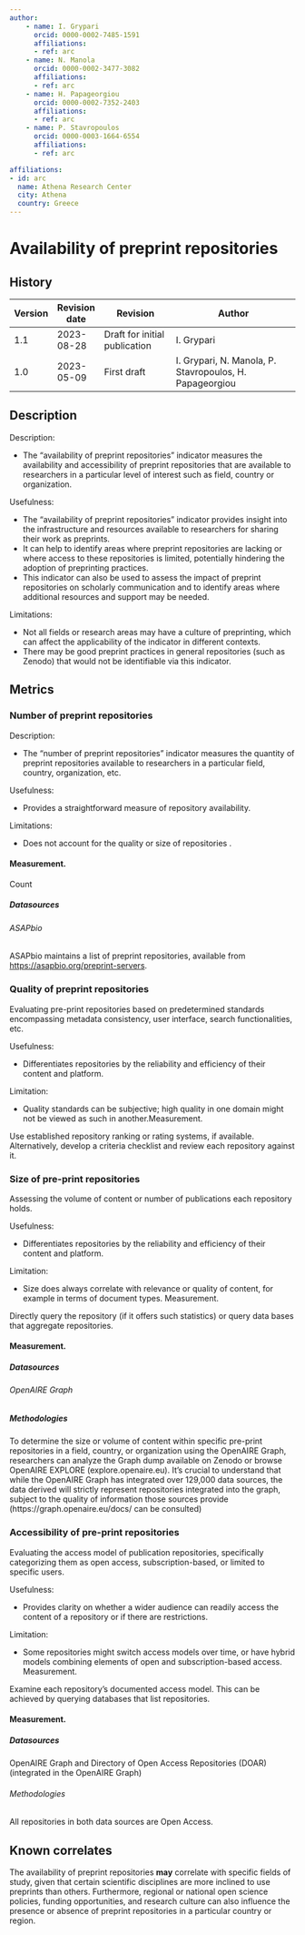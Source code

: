 ```yaml
---
author:
    - name: I. Grypari
      orcid: 0000-0002-7485-1591
      affiliations:
      - ref: arc
    - name: N. Manola
      orcid: 0000-0002-3477-3082
      affiliations:
      - ref: arc
    - name: H. Papageorgiou
      orcid: 0000-0002-7352-2403
      affiliations:
      - ref: arc
    - name: P. Stavropoulos
      orcid: 0000-0003-1664-6554
      affiliations:
      - ref: arc

affiliations:
- id: arc
  name: Athena Research Center
  city: Athena
  country: Greece
---
```


# Availability of preprint repositories {#availability-of-preprint-repositories .unnumbered}

::: {}

## History

| Version | Revision date | Revision                      | Author                                                  |
|---------|---------------|-------------------------------|---------------------------------------------------------|
| 1.1     | 2023-08-28    | Draft for initial publication | I. Grypari                                              |
| 1.0     | 2023-05-09    | First draft                   | I. Grypari, N. Manola, P. Stavropoulos, H. Papageorgiou |

:::

## Description

Description:

-   The "availability of preprint repositories" indicator measures the availability and accessibility of preprint repositories that are available to researchers in a particular level of interest such as field, country or organization.

Usefulness:

-   The "availability of preprint repositories" indicator provides insight into the infrastructure and resources available to researchers for sharing their work as preprints.
-   It can help to identify areas where preprint repositories are lacking or where access to these repositories is limited, potentially hindering the adoption of preprinting practices.
-   This indicator can also be used to assess the impact of preprint repositories on scholarly communication and to identify areas where additional resources and support may be needed.

Limitations:

-   Not all fields or research areas may have a culture of preprinting, which can affect the applicability of the indicator in different contexts.
-   There may be good preprint practices in general repositories (such as Zenodo) that would not be identifiable via this indicator.

## Metrics

### Number of preprint repositories

Description:

-   The "number of preprint repositories" indicator measures the quantity of preprint repositories available to researchers in a particular field, country, organization, etc.

Usefulness:

-   Provides a straightforward measure of repository availability.

Limitations:

-   Does not account for the quality or size of repositories .

#### Measurement.

Count

##### Datasources

###### ASAPbio

ASAPbio maintains a list of preprint repositories, available from <https://asapbio.org/preprint-servers>.

### Quality of preprint repositories

Evaluating pre-print repositories based on predetermined standards encompassing metadata consistency, user interface, search functionalities, etc.

Usefulness:

-   Differentiates repositories by the reliability and efficiency of their content and platform.

Limitation:

- Quality standards can be subjective; high quality in one domain might not be viewed as such in another.Measurement.

Use established repository ranking or rating systems, if available. Alternatively, develop a criteria checklist and review each repository against it.

### Size of pre-print repositories

Assessing the volume of content or number of publications each repository holds.

Usefulness:

- Differentiates repositories by the reliability and efficiency of their content and platform.

Limitation:

- Size does always correlate with relevance or quality of content, for example in terms of document types. Measurement.

Directly query the repository (if it offers such statistics) or query data bases that aggregate repositories.

#### Measurement.

##### Datasources

###### OpenAIRE Graph

##### Methodologies

To determine the size or volume of content within specific pre-print repositories in a field, country, or organization using the OpenAIRE Graph, researchers can analyze the Graph dump available on Zenodo or browse OpenAIRE EXPLORE (explore.openaire.eu). It's crucial to understand that while the OpenAIRE Graph has integrated over 129,000 data sources, the data derived will strictly represent repositories integrated into the graph, subject to the quality of information those sources provide (https://graph.openaire.eu/docs/ can be consulted)

### Accessibility of pre-print repositories

Evaluating the access model of publication repositories, specifically categorizing them as open access, subscription-based, or limited to specific users.

Usefulness:

-   Provides clarity on whether a wider audience can readily access the content of a repository or if there are restrictions.

Limitation:

- Some repositories might switch access models over time, or have hybrid models combining elements of open and subscription-based access. Measurement.

Examine each repository's documented access model. This can be achieved by querying databases that list repositories.

#### Measurement.

##### Datasources

OpenAIRE Graph and Directory of Open Access Repositories (DOAR) (integrated in the OpenAIRE Graph)

###### Methodologies

All repositories in both data sources are Open Access.

## Known correlates

The availability of preprint repositories **may** correlate with specific fields of study, given that certain scientific disciplines are more inclined to use preprints than others. Furthermore, regional or national open science policies, funding opportunities, and research culture can also influence the presence or absence of preprint repositories in a particular country or region.

